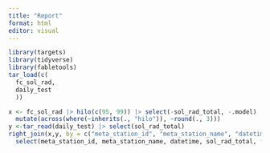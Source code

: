 ```yaml
---
title: "Report"
format: html
editor: visual
---
```


```r
library(targets)
library(tidyverse)
library(fabletools)
tar_load(c(
  fc_sol_rad,
  daily_test
  ))
```

```r
x <- fc_sol_rad |> hilo(c(95, 99)) |> select(-sol_rad_total, -.model) |> 
  mutate(across(where(~inherits(., "hilo")), ~round(., 3)))
y <-tar_read(daily_test) |> select(sol_rad_total)
right_join(x,y, by = c("meta_station_id", "meta_station_name", "datetime")) |> 
  select(meta_station_id, meta_station_name, datetime, sol_rad_total, forecast = .mean)
```

